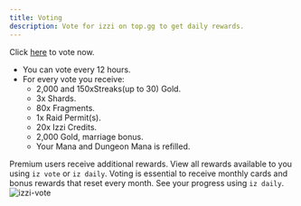 ```yaml
---
title: Voting
description: Vote for izzi on top.gg to get daily rewards.
---
```

Click [here](https://top.gg/bot/784851074472345633/vote) to vote now.
- You can vote every 12 hours.
- For every vote you receive:
    - 2,000 and 150xStreaks(up to 30) Gold.
    - 3x Shards.
    - 80x Fragments.
    - 1x Raid Permit(s).
    - 20x Izzi Credits.
    - 2,000 Gold, marriage bonus.
    - Your Mana and Dungeon Mana is refilled.

<Note>Premium users receive additional rewards. View all rewards available to you using `iz vote` or `iz daily`.</Note>
<Note>Voting is essential to receive monthly cards and bonus rewards that reset every month. See your progress using `iz daily`.</Note>
<img src="/images/vote.jpg" alt="izzi-vote" />
